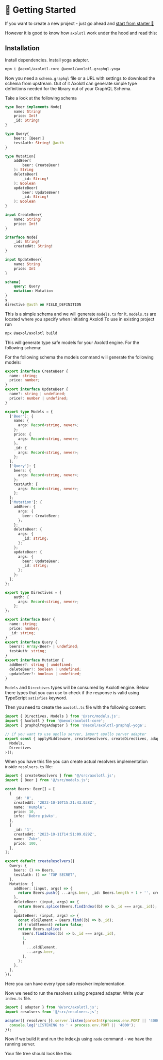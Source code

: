# 🚀 Getting Started

If you want to create a new project - just go ahead and [start from starter
🚀](/from-examples)

However it is good to know how `axolotl` work under the hood and read this:

## Installation

Install dependencies. Install yoga adapter.

```sh
npm i @aexol/axolotl-core @aexol/axolotl-graphql-yoga
```

Now you need a `schema.graphql` file or a URL with settings to download the
schema from upstream. Out of it Axolotl can generate simple type definitions
needed for the library out of your GraphQL Schema.

Take a look at the following schema
```graphql filename="schema.graphql"
type Beer implements Node{
	name: String!
	price: Int!
	_id: String!
}

type Query{
	beers: [Beer!]
	testAuth: String! @auth
}

type Mutation{
	addBeer(
		beer: CreateBeer!
	): String
	deleteBeer(
		_id: String!
	): Boolean
	updateBeer(
		beer: UpdateBeer!
		_id: String!
	): Boolean
}

input CreateBeer{
	name: String!
	price: Int!
}

interface Node{
	_id: String!
	createdAt: String!
}

input UpdateBeer{
	name: String
	price: Int
}

schema{
	query: Query
	mutation: Mutation
}
s
directive @auth on FIELD_DEFINITION
```
This is a simple schema and we will generate `models.ts` for it.
`models.ts` are located where you specify when initiating Axolotl To use in existing project run

```sh
npx @aexol/axolotl build
```
This will generate type safe models for your Axolotl engine. For the following schema:



For the following schema the models command will generate the following models:
```ts filename="src/models.ts"
export interface CreateBeer {
  name: string;
  price: number;
}
export interface UpdateBeer {
  name?: string | undefined;
  price?: number | undefined;
}

export type Models = {
  ['Beer']: {
    name: {
      args: Record<string, never>;
    };
    price: {
      args: Record<string, never>;
    };
    _id: {
      args: Record<string, never>;
    };
  };
  ['Query']: {
    beers: {
      args: Record<string, never>;
    };
    testAuth: {
      args: Record<string, never>;
    };
  };
  ['Mutation']: {
    addBeer: {
      args: {
        beer: CreateBeer;
      };
    };
    deleteBeer: {
      args: {
        _id: string;
      };
    };
    updateBeer: {
      args: {
        beer: UpdateBeer;
        _id: string;
      };
    };
  };
};

export type Directives = {
    auth: {
      args: Record<string, never>;
    };
};

export interface Beer {
  name: string;
  price: number;
  _id: string;
}
export interface Query {
  beers?: Array<Beer> | undefined;
  testAuth: string;
}
export interface Mutation {
  addBeer?: string | undefined;
  deleteBeer?: boolean | undefined;
  updateBeer?: boolean | undefined;
}
```

`Models` and `Directives` types will be consumed by Axolotl engine. Below there
types that you can use to check if the response is valid using TypeScript
`satisfies` keyword.


Then you need to create the `axolotl.ts` file with the following content:

```ts filename="axolotl.ts"
import { Directives, Models } from '@/src/models.js';
import { Axolotl } from '@aexol/axolotl-core';
import { graphqlYogaAdapter } from '@aexol/axolotl-graphql-yoga';

// if you want to use apollo server, import apollo server adapter
export const { applyMiddleware, createResolvers, createDirectives, adapter } = Axolotl(graphqlYogaAdapter)<
  Models,
  Directives
>();
```

When you have this file you can create actual resolvers implementation inside
`resolvers.ts` file:

```ts filename="resolvers.ts"
import { createResolvers } from '@/src/axolotl.js';
import { Beer } from '@/src/models.js';

const Beers: Beer[] = [
  {
    _id: '0',
    createdAt: '2023-10-10T15:21:43.038Z',
    name: 'Kumple',
    price: 10,
    info: 'Dobre piwko',
  },
  {
    _id: '1',
    createdAt: '2023-10-11T14:51:09.029Z',
    name: 'Zubr',
    price: 100,
  },
];

export default createResolvers({
  Query: {
    beers: () => Beers,
    testAuth: () => 'TOP SECRET',
  },
  Mutation: {
    addBeer: (input, args) => {
      return Beers.push({ ...args.beer, _id: Beers.length + 1 + '', createdAt: new Date().toISOString() });
    },
    deleteBeer: (input, args) => {
      return Beers.splice(Beers.findIndex((b) => b._id === args._id));
    },
    updateBeer: (input, args) => {
      const oldElement = Beers.find((b) => b._id);
      if (!oldElement) return false;
      return Beers.splice(
        Beers.findIndex((b) => b._id === args._id),
        1,
        {
          ...oldElement,
          ...args.beer,
        },
      );
    },
  },
});
```

Here you can have every type safe resolver implementation.

Now we need to run the resolvers using prepared adapter. Write your `index.ts` file.

```ts filename="index.ts"
import { adapter } from '@/src/axolotl.js';
import resolvers from '@/src/resolvers.js';

adapter({ resolvers }).server.listen(parseInt(process.env.PORT || '4000'), () => {
  console.log('LISTENING to ' + process.env.PORT || '4000');
});
```

Now if we build it and run the index.js using `node` command - we have the
running server.

Your file tree should look like this:

 
<FileTree>
  <FileTree.Folder name="src" defaultOpen>
    <FileTree.File name="axolotl.ts" />
    <FileTree.File name="index.ts" />
    <FileTree.File name="models.ts" />
    <FileTree.File name="resolvers.ts" />
  </FileTree.Folder>
  <FileTree.File name="package.json" />
  <FileTree.File name="schema.graphql" />
  <FileTree.File name="tsconfig.json" />
</FileTree>